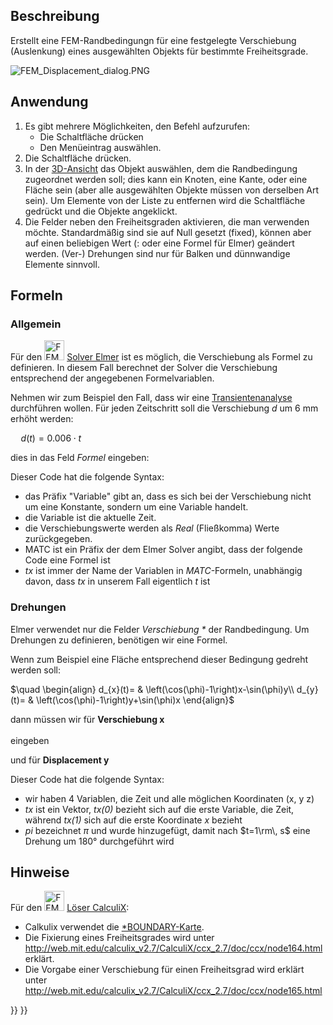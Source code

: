 <languages/>

{{Docnav/de
|[[FEM_ConstraintRigidBody/de|RandbedingungStarrerKörper]]
|[[FEM_ConstraintContact/de|RandbedingungKontakt]]
|[[FEM_Workbench/de|FEM]]
|IconL=FEM_ConstraintRigidBody.svg
|IconR=FEM_ConstraintContact.svg
|IconC=Workbench_FEM.svg
}}

{{GuiCommandContainer|
{{GuiCommand/de
|Name=FEM ConstraintDisplacement
|Name/de=FEM RandbedingungVerschiebung
|MenuLocation=Modell → Mechanische Randbedingungen und Belastungen → Randbedingung Verschiebung
|Workbenches=[[FEM_Workbench/de|FEM]]
|Shortcut=
|SeeAlso=[[FEM_tutorial/de|FEM-Anleitung]]
}}
{{GuiCommandFemInfo/de
|Solvers=CalculiX, Elmer
}}
}}

<span id="Description"></span>
==Beschreibung==

Erstellt eine FEM-Randbedingungn für eine festgelegte Verschiebung (Auslenkung) eines ausgewählten Objekts für bestimmte Freiheitsgrade.

[[File:FEM_Displacement_dialog.PNG]]
{{Caption|The FEM displacement task panel}}

<span id="Usage"></span>
==Anwendung==

# Es gibt mehrere Möglichkeiten, den Befehl aufzurufen:
#* Die Schaltfläche {{Button|[[Image:FEM_ConstraintDisplacement.svg|16px]] '''Randbedingung Verschiebung'''}} drücken
#* Den Menüeintrag {{MenuCommand|Modell → Mechanische Randbedingungen und Belastungen → [[Image:FEM_ConstraintDisplacement.svg|16px]] Randbedingung Verschiebung}} auswählen.
# Die Schaltfläche {{Button|Hinzufügen}} drücken.
# In der [[3D_view/de|3D-Ansicht]] das Objekt auswählen, dem die Randbedingung zugeordnet werden soll; dies kann ein Knoten, eine Kante, oder eine Fläche sein (aber alle ausgewählten Objekte müssen von derselben Art sein). Um Elemente von der Liste zu entfernen wird die Schaltfläche {{Button|Entfernen}} gedrückt und die Objekte angeklickt.
# Die Felder neben den Freiheitsgraden aktivieren, die man verwenden möchte. Standardmäßig sind sie auf Null gesetzt (fixed), können aber auf einen beliebigen Wert ({{Version/de|0.21}}: oder eine Formel für Elmer) geändert werden. (Ver-) Drehungen sind nur für Balken und dünnwandige Elemente sinnvoll.

<span id="Formulas"></span>
==Formeln==

{{Version/de|0.21}}

<span id="General"></span>
===Allgemein===

Für den [[Image:FEM_SolverElmer.svg|32px]] [[FEM_SolverElmer|Solver Elmer]] ist es möglich, die Verschiebung als Formel zu definieren. In diesem Fall berechnet der Solver die Verschiebung entsprechend der angegebenen Formelvariablen.

Nehmen wir zum Beispiel den Fall, dass wir eine [[FEM_SolverElmer_SolverSettings/de#Timestepping_(transient_analyses)|Transientenanalyse]] durchführen wollen. Für jeden Zeitschritt soll die Verschiebung <math>d</math> um 6 mm erhöht werden:

<math>\quad
d(t)=0.006\cdot t
</math>

dies in das Feld ''Formel'' eingeben:</br>
{{incode| Variable "time"; Real MATC "0.006*tx"}}

Dieser Code hat die folgende Syntax:
* das Präfix "Variable" gibt an, dass es sich bei der Verschiebung nicht um eine Konstante, sondern um eine Variable handelt.
* die Variable ist die aktuelle Zeit.
* die Verschiebungswerte werden als ''Real'' (Fließkomma) Werte zurückgegeben.
* MATC ist ein Präfix der dem Elmer Solver angibt, dass der folgende Code eine Formel ist
* ''tx'' ist immer der Name der Variablen in ''MATC''-Formeln, unabhängig davon, dass ''tx'' in unserem Fall eigentlich ''t'' ist

<span id="Rotations"></span>
===Drehungen===

Elmer verwendet nur die Felder ''Verschiebung *'' der Randbedingung. Um Drehungen zu definieren, benötigen wir eine Formel.

Wenn zum Beispiel eine Fläche entsprechend dieser Bedingung gedreht werden soll:

<math>\quad
\begin{align}
d_{x}(t)= & \left(\cos(\phi)-1\right)x-\sin(\phi)y\\
d_{y}(t)= & \left(\cos(\phi)-1\right)y+\sin(\phi)x
\end{align}
</math>

dann müssen wir für '''Verschiebung x'''</br>
{{incode| Variable "Zeit, Koordinate"
Real MATC "(cos(tx(0)*pi)-1.0)*tx(1)-sin(tx(0)*pi)*tx(2)}}</br>
eingeben

und für '''Displacement y'''</br>
{{incode|  Variable "time, Coordinate"
Real MATC "(cos(tx(0)*pi)-1.0)*tx(2)+sin(tx(0)*pi)*tx(1)}}

Dieser Code hat die folgende Syntax:
* wir haben 4 Variablen, die Zeit und alle möglichen Koordinaten (x, y z)
* ''tx'' ist ein Vektor, ''tx(0)'' bezieht sich auf die erste Variable, die Zeit, während ''tx(1)'' sich auf die erste Koordinate ''x'' bezieht
* ''pi'' bezeichnet <math>\pi</math> und wurde hinzugefügt, damit nach <math>t=1\rm\, s</math> eine Drehung um 180° durchgeführt wird

<span id="Notes"></span>
==Hinweise==

Für den [[Image:FEM_SolverCalculixCxxtools.svg|32px]] [[FEM_SolverCalculixCxxtools/de|Löser CalculiX]]:
* Calkulix verwendet die [https://web.mit.edu/calculix_v2.7/CalculiX/ccx_2.7/doc/ccx/node163.html *BOUNDARY-Karte].
* Die Fixierung eines Freiheitsgrades wird unter http://web.mit.edu/calculix_v2.7/CalculiX/ccx_2.7/doc/ccx/node164.html erklärt.
* Die Vorgabe einer Verschiebung für einen Freiheitsgrad wird erklärt unter http://web.mit.edu/calculix_v2.7/CalculiX/ccx_2.7/doc/ccx/node165.html


{{Docnav/de
|[[FEM_ConstraintRigidBody/de|RandbedingungStarrerKörper]]
|[[FEM_ConstraintContact/de|RandbedingungKontakt]]
|[[FEM_Workbench/de|FEM]]
|IconL=FEM_ConstraintRigidBody.svg
|IconR=FEM_ConstraintContact.svg
|IconC=Workbench_FEM.svg
}}

{{FEM Tools navi{{#translation:}}}}
{{Userdocnavi{{#translation:}}}}